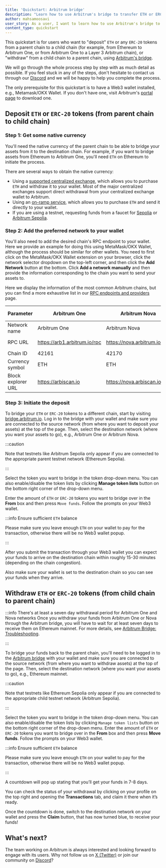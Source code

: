 ```yaml
---
title: 'Quickstart: Arbitrum bridge'
description: "Learn how to use Arbitrum's bridge to transfer ETH or ERC-20 tokens between a parent chain and a child chain"
author: mahsamoosavi
user_story: As a user, I want to learn how to use Arbitrum's bridge to transfer ETH or ERC-20 tokens between a parent chain and a child chain
content_type: quickstart
---
```



This quickstart is for users who want to "deposit" `ETH` or any `ERC-20` tokens from a parent chain to a child chain (for example, from Ethereum to Arbitrum One, or from Arbitrum One to a Layer 3 Arbitrum chain), or "withdraw" from a child chain to a parent chain, using [Arbitrum's bridge](https://bridge.arbitrum.io/).

We will go through the whole process step by step with as much detail as possible. If you feel stuck in any of the steps, don't hesitate to contact us through our [Discord](https://discord.gg/arbitrum) and we will be happy to help you complete the process.

The only prerequisite for this quickstart is to have a Web3 wallet installed, e.g., Metamask/OKX Wallet. If you don't have one, visit Arbitrum's [portal page](https://portal.arbitrum.io/?categories=wallet) to download one.

## Deposit `ETH` or `ERC-20` tokens (from parent chain to child chain)

### Step 1: Get some native currency

You'll need the native currency of the parent chain to be able to bridge your assets from it to the destination chain. For example, if you want to bridge assets from Ethereum to Arbitrum One, you'll need `ETH` on Ethereum to initiate the process.

There are several ways to obtain the native currency:

- Using a [supported centralized exchange](https://portal.arbitrum.io/projects?chains=arbitrum-one_arbitrum-nova&subcategories=centralized-exchanges), which allows you to purchase `ETH` and withdraw it to your wallet. Most of the major centralized exchanges support direct withdrawal from your centralized exchange wallet to Arbitrum.
- Using an [on-ramp service](https://portal.arbitrum.io/projects?chains=arbitrum-one_arbitrum-nova&subcategories=fiat-on-ramp), which allows you to purchase `ETH` and send it directly to your wallet.
- If you are using a testnet, requesting funds from a faucet for [Sepolia](https://sepoliafaucet.com/) or [Arbitrum Sepolia](https://faucet.quicknode.com/arbitrum/sepolia).

### Step 2: Add the preferred network to your wallet

You'll also need to add the desired chain's RPC endpoint to your wallet. Here we provide an example for doing this using MetaMask/OKX Wallet, although the process should be similar for other wallets. You need to first click on the MetaMask/OKX Wallet extension on your browser, click the network selector dropdown on the top-left corner, and then click the **Add Network** button at the bottom. Click **Add a network manually** and then provide the information corresponding to the chain you want to send your assets to.

<ImageZoom
  src="/img/arb-bridge-getting_started_users_1.png"
  alt="Add the desired destination network to your MetaMask/OKX wallet"
  width={600}
  height={400}
  className="img-600px"
/>

Here we display the information of the most common Arbitrum chains, but you can find a more exhaustive list in our [RPC endpoints and providers](/build-decentralized-apps/reference/01-node-providers.mdx) page.

| Parameter          | Arbitrum One                 | Arbitrum Nova                | Arbitrum Sepolia (testnet)             |
| ------------------ | ---------------------------- | ---------------------------- | -------------------------------------- |
| Network name       | Arbitrum One                 | Arbitrum Nova                | Arbitrum Sepolia                       |
| RPC URL            | https://arb1.arbitrum.io/rpc | https://nova.arbitrum.io/rpc | https://sepolia-rollup.arbitrum.io/rpc |
| Chain ID           | 42161                        | 42170                        | 421614                                 |
| Currency symbol    | ETH                          | ETH                          | SepoliaETH                             |
| Block explorer URL | https://arbiscan.io          | https://nova.arbiscan.io/    | https://sepolia.arbiscan.io            |

### Step 3: Initiate the deposit

To bridge your `ETH` or `ERC-20` tokens to a different chain, start by visiting [bridge.arbitrum.io](https://bridge.arbitrum.io/). Log in to the bridge with your wallet and make sure you are connected to the source network (from where you want to deposit your assets) at the top of the page. Then, select the destination network (where you want your assets to go), e.g., Arbitrum One or Arbitrum Nova.

:::caution

Note that testnets like Arbitrum Sepolia only appear if you are connected to the appropriate parent testnet network (Ethereum Sepolia).

:::

<ImageZoom
  src="/img/arb-bridge-getting_started_users_2.png"
  alt="Add the desired network to your Web3 wallet"
  width={600}
  height={400}
  className="img-600px"
/>

Select the token you want to bridge in the token drop-down menu. You can also enable/disable the token lists by clicking **Manage token lists** button on the bottom right corner of the drop-down menu.

<ImageZoom
  src="/img/arb-bridge-getting_started_users_3.png"
  alt="Select the token to bridge"
  width={600}
  height={400}
  className="img-600px"
/>

Enter the amount of `ETH` or `ERC-20` tokens you want to bridge over in the **From** box and then press `Move funds`. Follow the prompts on your Web3 wallet.

:::info Ensure sufficient `ETH` balance

Please make sure you leave enough `ETH` on your wallet to pay for the transaction, otherwise there will be no Web3 wallet popup.

:::

<ImageZoom
  src="/img/arb-bridge-getting_started_users_4.png"
  alt="Enter the amount of tokens to bridge"
  width={600}
  height={400}
  className="img-600px"
/>

After you submit the transaction through your Web3 wallet you can expect your funds to arrive on the destination chain within roughly 15-30 minutes (depending on the chain congestion).

Also make sure your wallet is set to the destination chain so you can see your funds when they arrive.

## Withdraw `ETH` or `ERC-20` tokens (from child chain to parent chain)

:::info There's at least a seven day withdrawal period for Arbitrum One and Nova networks
Once you withdraw your funds from Arbitrum One or Nova through the Arbitrum bridge, you will have to wait for at least seven days to receive them on Ethereum mainnet.
For more details, see [Arbitrum Bridge: Troubleshooting](/arbitrum-bridge/03-troubleshooting.mdx#how-long-does-it-take-before-i-receive-my-funds-when-i-initiate-a-withdrawal-from-arbitrum-chains-one-and-nova).

:::

To bridge your funds back to the parent chain, you'll need to be logged in to the [Arbitrum bridge](https://bridge.arbitrum.io/) with your wallet and make sure you are connected to the source network (from where you want to withdraw assets) at the top of the page. Then, select the destination network (where you want your assets to go), e.g., Ethereum mainnet.

:::caution

Note that testnets like Ethereum Sepolia only appear if you are connected to the appropriate child testnet network (Arbitrum Sepolia).

:::

<ImageZoom
  src="/img/arb-bridge-getting_started_users_5.png"
  alt="Select the token to withdraw"
  width={600}
  height={400}
  className="img-600px"
/>

Select the token you want to bridge in the token drop-down menu. You can also enable/disable the token lists by clicking `Manage token lists` button on the bottom right corner of the drop-down menu. Enter the amount of `ETH` or `ERC-20` tokens you want to bridge over in the **From** box and then press **Move funds**. Follow the prompts on your Web3 wallet.

:::info Ensure sufficient `ETH` balance

Please make sure you leave enough `ETH` on your wallet to pay for the transaction, otherwise there will be no Web3 wallet popup.

:::

<ImageZoom
  src="/img/arb-bridge-getting_started_users_6.png"
  alt="Enter the amount of token to withdraw"
  width={600}
  height={400}
  className="img-600px"
/>

A countdown will pop up stating that you’ll get your funds in 7-8 days.

You can check the status of your withdrawal by clicking on your profile on the top right and opening the **Transactions** tab, and claim it there when it’s ready.

<ImageZoom
  src="/img/arb-bridge-getting_started_users_7.png"
  alt="See the transaction history"
  width={600}
  height={400}
  className="img-600px"
/>

Once the countdown is done, switch to the destination network on your wallet and press the **Claim** button, that has now turned blue, to receive your funds!

## What's next?

The team working on Arbitrum is always interested and looking forward to engage with its users. Why not follow us on [X (Twitter)](https://x.com/arbitrum) or join our community on [Discord](https://discord.gg/arbitrum)?

